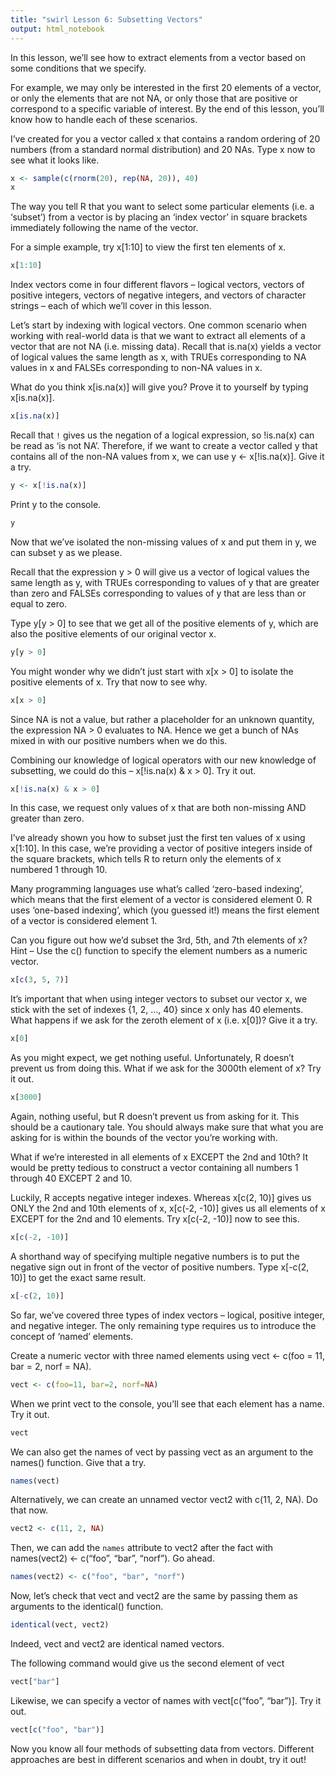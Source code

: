 ```yaml
---
title: "swirl Lesson 6: Subsetting Vectors"
output: html_notebook
---
```


In this lesson, we'll see how to extract elements from a vector based on some conditions that we specify.

For example, we may only be interested in the first 20 elements of a vector, or only the elements that are not NA, or only those that are positive or correspond to a specific variable of interest. By the end of this lesson, you'll know how to handle each of these scenarios.

I've created for you a vector called x that contains a random ordering of 20 numbers (from a standard normal distribution) and 20 NAs. Type x now to see what it looks like.

```r
x <- sample(c(rnorm(20), rep(NA, 20)), 40)
x
```

The way you tell R that you want to select some particular elements (i.e. a 'subset') from a vector is by placing an 'index vector' in square brackets immediately following the name of the vector.

For a simple example, try x[1:10] to view the first ten elements of x.

```r
x[1:10]
```

Index vectors come in four different flavors -- logical vectors, vectors of positive integers, vectors of negative integers, and vectors of character strings -- each of which we'll cover in this lesson.

Let's start by indexing with logical vectors. One common scenario when working with real-world data is that we want to extract all elements of a vector that are not NA (i.e. missing data). Recall that is.na(x) yields a vector of logical values the same length as x, with TRUEs corresponding to NA values in x and FALSEs corresponding to non-NA values in x.

What do you think x[is.na(x)] will give you? Prove it to yourself by typing x[is.na(x)].

```r
x[is.na(x)]
```

Recall that `!` gives us the negation of a logical expression, so !is.na(x) can be read as 'is not NA'. Therefore, if we want to create a vector called y that contains all of the non-NA values from x, we can use y <- x[!is.na(x)]. Give it a try.

```r
y <- x[!is.na(x)]
```

Print y to the console.

```r
y
```

Now that we've isolated the non-missing values of x and put them in y, we can subset y as we please.

Recall that the expression y > 0 will give us a vector of logical values the same length as y, with TRUEs corresponding to values of y that are greater than zero and FALSEs corresponding to values of y that are less than or equal to zero.

Type y[y > 0] to see that we get all of the positive elements of y, which are also the positive elements of our original vector x.

```r
y[y > 0]
```

You might wonder why we didn't just start with x[x > 0] to isolate the positive elements of x. Try that now to see why.

```r
x[x > 0]
```

Since NA is not a value, but rather a placeholder for an unknown quantity, the expression NA > 0 evaluates to NA. Hence we get a bunch of NAs mixed in with our positive numbers when we do this.

Combining our knowledge of logical operators with our new knowledge of subsetting, we could do this -- x[!is.na(x) & x > 0]. Try it out.

```r
x[!is.na(x) & x > 0]
```

In this case, we request only values of x that are both non-missing AND greater than zero.

I've already shown you how to subset just the first ten values of x using x[1:10]. In this case, we're providing a vector of positive integers inside of the square brackets, which tells R to return only the elements of x numbered 1 through 10.

Many programming languages use what's called 'zero-based indexing', which means that the first element of a vector is considered element 0. R uses 'one-based indexing', which (you guessed it!) means the first element of a vector is considered element 1.

Can you figure out how we'd subset the 3rd, 5th, and 7th elements of x? Hint -- Use the c() function to specify the element numbers as a numeric vector.

```r
x[c(3, 5, 7)]
```

It's important that when using integer vectors to subset our vector x, we stick with the set of indexes {1, 2, ..., 40} since x only has 40 elements. What happens if we ask for the zeroth element of x (i.e. x[0])? Give it a try.

```r
x[0]
```

As you might expect, we get nothing useful. Unfortunately, R doesn't prevent us from doing this. What if we ask for the 3000th element of x? Try it out.

```r
x[3000]
```

Again, nothing useful, but R doesn't prevent us from asking for it. This should be a cautionary tale. You should always make sure that what you are asking for is within the bounds of the vector you're working with.

What if we're interested in all elements of x EXCEPT the 2nd and 10th? It would be pretty tedious to construct a vector containing all numbers 1 through 40 EXCEPT 2 and 10.

Luckily, R accepts negative integer indexes. Whereas x[c(2, 10)] gives us ONLY the 2nd and 10th elements of x, x[c(-2, -10)] gives us all elements of x EXCEPT for the 2nd and 10 elements.  Try x[c(-2, -10)] now to see this.

```r
x[c(-2, -10)]
```

A shorthand way of specifying multiple negative numbers is to put the negative sign out in front of the vector of positive numbers. Type x[-c(2, 10)] to get the exact same result.

```r
x[-c(2, 10)]
```

So far, we've covered three types of index vectors -- logical, positive integer, and negative integer. The only remaining type requires us to introduce the concept of 'named' elements.

Create a numeric vector with three named elements using vect <- c(foo = 11, bar = 2, norf = NA).

```r
vect <- c(foo=11, bar=2, norf=NA)
```

When we print vect to the console, you'll see that each element has a name. Try it out.

```r
vect
```

We can also get the names of vect by passing vect as an argument to the names() function. Give that a try.

```r
names(vect)
```

Alternatively, we can create an unnamed vector vect2 with c(11, 2, NA). Do that now.

```r
vect2 <- c(11, 2, NA)
```

Then, we can add the `names` attribute to vect2 after the fact with names(vect2) <- c("foo", "bar", "norf"). Go ahead.

```r
names(vect2) <- c("foo", "bar", "norf")
```

Now, let's check that vect and vect2 are the same by passing them as arguments to the identical() function.

```r
identical(vect, vect2)
```

Indeed, vect and vect2 are identical named vectors.

The following command would give us the second element of vect

```r
vect["bar"]
```

Likewise, we can specify a vector of names with vect[c("foo", "bar")]. Try it out.

```r
vect[c("foo", "bar")]
```

Now you know all four methods of subsetting data from vectors. Different approaches are best in different scenarios and when in doubt, try it out!
